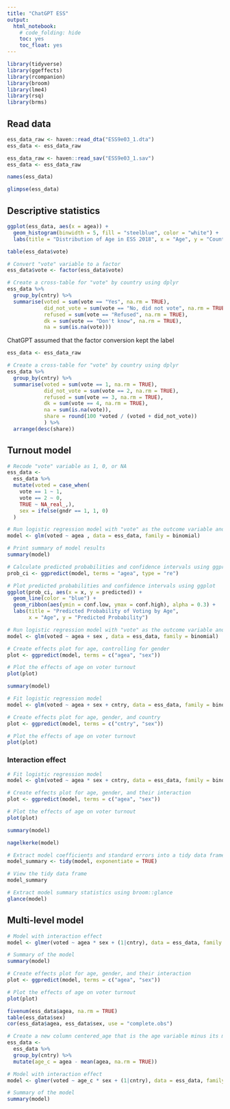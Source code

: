 ```yaml
---
title: "ChatGPT ESS"
output:
  html_notebook:
    # code_folding: hide
    toc: yes
    toc_float: yes
---
```


```r
library(tidyverse)
library(ggeffects)
library(rcompanion)
library(broom)
library(lme4)
library(rsq)
library(brms)
```


## Read data

```r
ess_data_raw <- haven::read_dta("ESS9e03_1.dta")
ess_data <- ess_data_raw
```

```r
ess_data_raw <- haven::read_sav("ESS9e03_1.sav")
ess_data <- ess_data_raw
```

```r
names(ess_data)
```


```r
glimpse(ess_data)
```


## Descriptive statistics

```r
ggplot(ess_data, aes(x = agea)) +
  geom_histogram(binwidth = 5, fill = "steelblue", color = "white") +
  labs(title = "Distribution of Age in ESS 2018", x = "Age", y = "Count")
```
```r
table(ess_data$vote)
```

```r
# Convert "vote" variable to a factor
ess_data$vote <- factor(ess_data$vote)

# Create a cross-table for "vote" by country using dplyr
ess_data %>%
  group_by(cntry) %>%
  summarise(voted = sum(vote == "Yes", na.rm = TRUE),
            did_not_vote = sum(vote == "No, did not vote", na.rm = TRUE),
            refused = sum(vote == "Refused", na.rm = TRUE),
            dk = sum(vote == "Don't know", na.rm = TRUE),
            na = sum(is.na(vote)))
```

ChatGPT assumed that the factor conversion kept the label

```r
ess_data <- ess_data_raw

# Create a cross-table for "vote" by country using dplyr
ess_data %>%
  group_by(cntry) %>%
  summarise(voted = sum(vote == 1, na.rm = TRUE),
            did_not_vote = sum(vote == 2, na.rm = TRUE),
            refused = sum(vote == 3, na.rm = TRUE),
            dk = sum(vote == 4, na.rm = TRUE),
            na = sum(is.na(vote)),
            share = round(100 *voted / (voted + did_not_vote))
            ) %>%
  arrange(desc(share))
```


## Turnout model

```r
# Recode "vote" variable as 1, 0, or NA
ess_data <- 
  ess_data %>%
  mutate(voted = case_when(
    vote == 1 ~ 1,
    vote == 2 ~ 0,
    TRUE ~ NA_real_,),
    sex = ifelse(gndr == 1, 1, 0)
  )

# Run logistic regression model with "vote" as the outcome variable and "agea" and "gndr" as predictors
model <- glm(voted ~ agea , data = ess_data, family = binomial)

# Print summary of model results
summary(model)
```

```r
# Calculate predicted probabilities and confidence intervals using ggpredict
prob_ci <- ggpredict(model, terms = "agea", type = "re")

# Plot predicted probabilities and confidence intervals using ggplot
ggplot(prob_ci, aes(x = x, y = predicted)) +
  geom_line(color = "blue") +
  geom_ribbon(aes(ymin = conf.low, ymax = conf.high), alpha = 0.3) +
  labs(title = "Predicted Probability of Voting by Age",
       x = "Age", y = "Predicted Probability")
```
```r
# Run logistic regression model with "vote" as the outcome variable and predictors
model <- glm(voted ~ agea + sex , data = ess_data, family = binomial)

# Create effects plot for age, controlling for gender
plot <- ggpredict(model, terms = c("agea", "sex"))

# Plot the effects of age on voter turnout
plot(plot)
```

```r
summary(model)
```

```r
# Fit logistic regression model
model <- glm(voted ~ agea + sex + cntry, data = ess_data, family = binomial)

# Create effects plot for age, gender, and country
plot <- ggpredict(model, terms = c("cntry", "sex"))

# Plot the effects of age on voter turnout
plot(plot)
```

### Interaction effect

```r
# Fit logistic regression model
model <- glm(voted ~ agea * sex + cntry, data = ess_data, family = binomial)

# Create effects plot for age, gender, and their interaction
plot <- ggpredict(model, terms = c("agea", "sex"))

# Plot the effects of age on voter turnout
plot(plot)
```

```r
summary(model)
```
```r
nagelkerke(model)
```
```r
# Extract model coefficients and standard errors into a tidy data frame
model_summary <- tidy(model, exponentiate = TRUE)

# View the tidy data frame
model_summary
```


```r
# Extract model summary statistics using broom::glance
glance(model)
```


## Multi-level model

```r
# Model with interaction effect
model <- glmer(voted ~ agea * sex + (1|cntry), data = ess_data, family = binomial)

# Summary of the model
summary(model)
```


```r
# Create effects plot for age, gender, and their interaction
plot <- ggpredict(model, terms = c("agea", "sex"))

# Plot the effects of age on voter turnout
plot(plot)
```
```r
fivenum(ess_data$agea, na.rm = TRUE)
table(ess_data$sex)
cor(ess_data$agea, ess_data$sex, use = "complete.obs")
```
```r
# Create a new column centered_age that is the age variable minus its mean
ess_data <- 
  ess_data %>%
  group_by(cntry) %>%
  mutate(age_c = agea - mean(agea, na.rm = TRUE))

# Model with interaction effect
model <- glmer(voted ~ age_c * sex + (1|cntry), data = ess_data, family = binomial)

# Summary of the model
summary(model)
```



